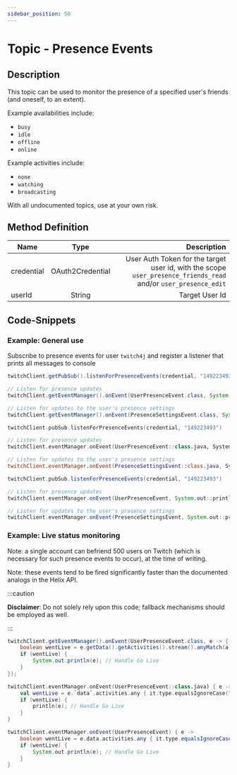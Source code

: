 ```yaml
---
sidebar_position: 50
---
```



# Topic - Presence Events

## Description

This topic can be used to monitor the presence of a specified user's friends (and oneself, to an extent).

Example availabilities include:
* `busy`
* `idle`
* `offline`
* `online`

Example activities include:
* `none`
* `watching`
* `broadcasting`

With all undocumented topics, use at your own risk.

## Method Definition

| Name		  | Type	  | Description  |
| ------------- |:---------:| -----------------:|
| credential | OAuth2Credential | User Auth Token for the target user id, with the scope `user_presence_friends_read` and/or `user_presence_edit` |
| userId | String | Target User Id |

## Code-Snippets

### Example: General use

Subscribe to presence events for user `twitch4j` and register a listener that prints all messages to console

<Tabs groupId="code">
<TabItem value="java" label="Java">

```java
twitchClient.getPubSub().listenForPresenceEvents(credential, "149223493");

// Listen for presence updates
twitchClient.getEventManager().onEvent(UserPresenceEvent.class, System.out::println);

// Listen for updates to the user's presence settings
twitchClient.getEventManager().onEvent(PresenceSettingsEvent.class, System.out::println);
```

</TabItem>
<TabItem value="kotlin" label="Kotlin">

```kotlin
twitchClient.pubSub.listenForPresenceEvents(credential, "149223493")

// Listen for presence updates
twitchClient.eventManager.onEvent(UserPresenceEvent::class.java, System.out::println)

// Listen for updates to the user's presence settings
twitchClient.eventManager.onEvent(PresenceSettingsEvent::class.java, System.out::println)
```

</TabItem>
<TabItem value="groovy" label="Groovy">

```groovy
twitchClient.pubSub.listenForPresenceEvents(credential, "149223493")

// Listen for presence updates
twitchClient.eventManager.onEvent(UserPresenceEvent, System.out::println)

// Listen for updates to the user's presence settings
twitchClient.eventManager.onEvent(PresenceSettingsEvent, System.out::println)
```

</TabItem>
</Tabs>

### Example: Live status monitoring

Note: a single account can befriend 500 users on Twitch (which is necessary for such presence events to occur), at the time of writing.

Note: these events tend to be fired significantly faster than the documented analogs in the Helix API.

:::caution

**Disclaimer**: Do not solely rely upon this code; fallback mechanisms should be employed as well.

:::

<Tabs groupId="code">
<TabItem value="java" label="Java">

```java
twitchClient.getEventManager().onEvent(UserPresenceEvent.class, e -> {
	boolean wentLive = e.getData().getActivities().stream().anyMatch(a -> a.getType().equalsIgnoreCase("broadcasting"));
	if (wentLive) {
		System.out.println(e); // Handle Go Live
	}
});
```

</TabItem>
<TabItem value="kotlin" label="Kotlin">

```kotlin
twitchClient.eventManager.onEvent(UserPresenceEvent::class.java) { e ->
	val wentLive = e.`data`.activities.any { it.type.equalsIgnoreCase("broadcasting") }
	if (wentLive) {
		println(e); // Handle Go Live
	}
}
```

</TabItem>
<TabItem value="groovy" label="Groovy">

```groovy
twitchClient.eventManager.onEvent(UserPresenceEvent) { e ->
	boolean wentLive = e.data.activities.any { it.type.equalsIgnoreCase("broadcasting") }
	if (wentLive) {
		System.out.println(e); // Handle Go Live
	}
}
```

</TabItem>
</Tabs>
